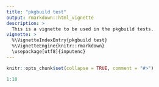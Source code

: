 ```yaml
---
title: "pkgbuild test"
output: rmarkdown::html_vignette
description: >
  This is a vignette to be used in the pkgbuild tests.
vignette: >
  %\VignetteIndexEntry{pkgbuild test}
  %\VignetteEngine{knitr::rmarkdown}
  \usepackage[utf8]{inputenc}
---
```


```r
knitr::opts_chunk$set(collapse = TRUE, comment = "#>")
```

```r
1:10
```
